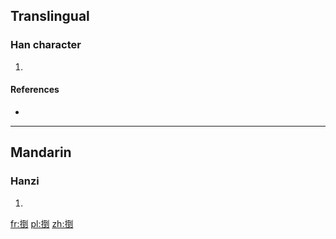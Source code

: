 ==Translingual==

===Han character===
{{Han char|rn=64|rad=手|as=08|sn=11|four=5202<sub>0</sub>|canj=手一土弓 (QMGN)}}

# {{defn|Han|sort=手08}}

====References====
* {{Han ref|kx=0435.130|dkj=12205|dj=0784.300|hdz=31895.010|uh=636F|ud=25455|bh=D572|bd=54642}}

----

==Mandarin==

===Hanzi===
{{cmn-hanzi|pin=[[dáo]] ([[dao2]]), [[dǎo]] ([[dao3]])|wg=tao<sup>2</sup>, tao<sup>3</sup>}}

# {{defn|Mandarin|sort=手08}}

[[fr:捯]]
[[pl:捯]]
[[zh:捯]]